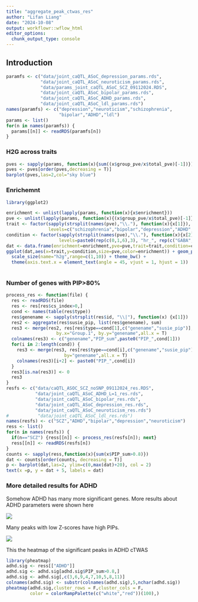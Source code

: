 ```yaml
---
title: "aggregate_peak_ctwas_res"
author: "Lifan Liang"
date: "2024-10-08"
output: workflowr::wflow_html
editor_options:
  chunk_output_type: console
---
```


## Introduction

```r
paramfs <- c("data/joint_caQTL_ASoC_depression_params.rds",
             "data/joint_caQTL_ASoC_neuroticism_params.rds",
             "data/params_joint_caQTL_ASoC_SCZ_09112024.RDS",
             "data/joint_caQTL_ASoC_bipolar_params.rds",
             "data/joint_caQTL_ASoC_ADHD_params.rds",
             "data/joint_caQTL_ASoC_ldl_params.rds")
names(paramfs) <- c("depression","neuroticism","schizophrenia",
                    "bipolar","ADHD","ldl")
params <- list()
for(n in names(paramfs)) {
  params[[n]] <- readRDS(paramfs[n])
}
```

### H2G across traits

```r
pves <- sapply(params, function(x){sum((x$group_pve/x$total_pve)[-1])})
pves <- pves[order(pves,decreasing = T)]
barplot(pves,las=2,col="sky blue")
```


### Enrichemnt

```r
library(ggplot2)

enrichment <- unlist(lapply(params, function(x){x$enrichment}))
pve <- unlist(lapply(params, function(x){(x$group_pve/x$total_pve)[-1]}))
trait <- factor(sapply(strsplit(names(pve),"\\."), function(x){x[1]}), 
                levels=c("schizophrenia","bipolar","depression","ADHD","neuroticism","ldl"))
condition <- factor(sapply(strsplit(names(pve),"\\."), function(x){x[2]}),
                    levels=paste0(rep(c(0,1,6),3), "hr_", rep(c("GABA","npglut","nmglut"),each=3)))
dat <- data.frame(enrichment=enrichment,pve=pve,trait=trait,condition=condition)
ggplot(dat,aes(x=trait,y=condition,size=pve,color=enrichment)) + geom_point() + 
  scale_size(name="h2g",range=c(1,10)) + theme_bw() + 
  theme(axis.text.x = element_text(angle = 45, vjust = 1, hjust = 1))
  
```

### Number of genes with PIP>80%

```r
process_res <- function(file) {
  res <- readRDS(file)
  res <- res[res$cs_index>0,]
  cond <- names(table(res$type))
  res$genename <- sapply(strsplit(res$id, "\\|"), function(x) {x[1]})
  res2 <- aggregate(res$susie_pip, list(res$genename), sum)
  res3 <- merge(res2, res[res$type==cond[1],c("genename","susie_pip")], 
                   by.x="Group.1", by.y="genename",all.x = T)
  colnames(res3) <- c("genename","PIP_sum",paste0("PIP_",cond[1]))
  for(i in 2:length(cond)) {
    res3 <- merge(res3, res[res$type==cond[i],c("genename","susie_pip")], 
                      by="genename",all.x = T)
    colnames(res3)[i+2] <- paste0("PIP_",cond[i])
  }
  res3[is.na(res3)] <- 0
  res3
}
resfs <- c("data/caQTL_ASOC_SCZ_noSNP_09112024_res.RDS",
           "data/joint_caQTL_ASoC_ADHD_L=1_res.rds",
           "data/joint_caQTL_ASoC_bipolar_res.rds",
           "data/joint_caQTL_ASoC_depression_res.rds",
           "data/joint_caQTL_ASoC_neuroticism_res.rds")
#           "data/joint_caQTL_ASoC_ldl_res.rds")
names(resfs) <- c("SCZ","ADHD","bipolar","depression","neuroticism")
ress <- list()
for(n in names(resfs)) {
  if(n=="SCZ") {ress[[n]] <- process_res(resfs[n]); next}
  ress[[n]] <- readRDS(resfs[n])
}
counts <- sapply(ress,function(x){sum(x$PIP_sum>0.8)})
dat <- counts[order(counts, decreasing = T)]
p <- barplot(dat,las=2, ylim=c(0,max(dat)+20), col = 2)
text(x =p, y = dat + 5, labels = dat)
```




### More detailed results for ADHD

Somehow ADHD has many more significant genes. More results about ADHD parameters were shown here

![](assets/adhd_params.png)

Many peaks with low Z-scores have high PIPs.

![](assets/adhd_zscore_vs_pip.png)

This the heatmap of the significant peaks in ADHD cTWAS

```r
library(pheatmap)
adhd.sig <- ress[["ADHD"]]
adhd.sig <- adhd.sig[adhd.sig$PIP_sum>0.8,]
adhd.sig <- adhd.sig[,c(3,6,9,4,7,10,5,8,11)]
colnames(adhd.sig) <- substr(colnames(adhd.sig),5,nchar(adhd.sig))
pheatmap(adhd.sig,cluster_rows = F,cluster_cols = F, 
         color = colorRampPalette(c("white","red"))(100),)

```


